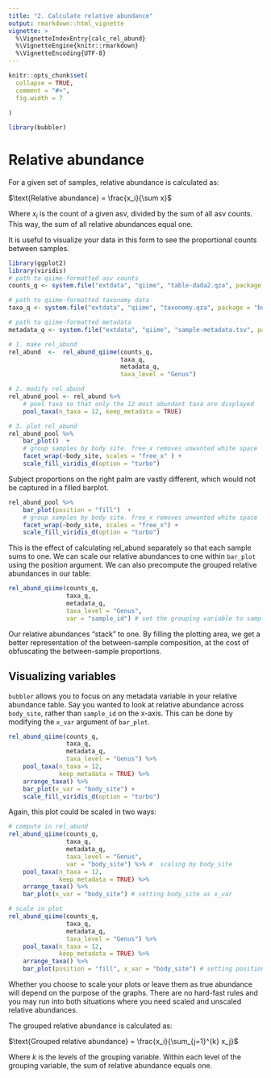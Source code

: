 ```yaml
---
title: "2. Calculate relative abundance"
output: rmarkdown::html_vignette
vignette: >
  %\VignetteIndexEntry{calc_rel_abund}
  %\VignetteEngine{knitr::rmarkdown}
  %\VignetteEncoding{UTF-8}
---
```


```r
knitr::opts_chunk$set(
  collapse = TRUE,
  comment = "#>", 
  fig.width = 7
  
)
```

```r
library(bubbler)
```
# Relative abundance
 
For a given set of samples, relative abundance is calculated as:


$\text{Relative abundance} = \frac{x_i}{\sum x}$


Where $x_i$ is the count of a given asv, divided by the sum of all asv counts. This way, the sum of all relative abundances equal one. 


It is useful to visualize your data in this form to see the proportional counts between samples. 


```r
library(ggplot2)
library(viridis)
# path to qiime-formatted asv counts 
counts_q <- system.file("extdata", "qiime", "table-dada2.qza", package = "bubbler")

# path to qiime-formatted taxonomy data 
taxa_q <- system.file("extdata", "qiime", "taxonomy.qza", package = "bubbler")

# path to qiime-formatted metadata
metadata_q <- system.file("extdata", "qiime", "sample-metadata.tsv", package = "bubbler")

```

```r
# 1. make rel_abund
rel_abund  <-  rel_abund_qiime(counts_q, 
                               taxa_q, 
                               metadata_q,
                               taxa_level = "Genus")

# 2. modify rel_abund
rel_abund_pool <- rel_abund %>%
    # pool taxa so that only the 12 most abundant taxa are displayed 
    pool_taxa(n_taxa = 12, keep_metadata = TRUE) 

# 3. plot rel_abund
rel_abund_pool %>%
    bar_plot()  + 
    # group samples by body site. free_x removes unwanted white space
    facet_wrap(~body_site, scales = "free_x" ) +
    scale_fill_viridis_d(option = "turbo")

```


Subject proportions on the right palm are vastly different, which would not be captured in a filled barplot. 


```r
rel_abund_pool %>%
    bar_plot(position = "fill")  + 
    # group samples by body site. free_x removes unwanted white space
    facet_wrap(~body_site, scales = "free_x") + 
    scale_fill_viridis_d(option = "turbo") 
```

This is the effect of calculating rel_abund separately so that each sample sums to one. We can scale our relative abundances to one within `bar_plot` using the position argument. We can also precompute the grouped relative abundances in our table:


```r
rel_abund_qiime(counts_q, 
                taxa_q,
                metadata_q,
                taxa_level = "Genus",
                var = "sample_id") # set the grouping variable to sample_id
```


Our relative abundances "stack" to one. By filling the plotting area, we get a better representation of the between-sample composition, at the cost of obfuscating the between-sample proportions. 

## Visualizing variables 

`bubbler`  allows you to focus on any metadata variable in your relative abundance table. Say you wanted to look at relative abundance across `body_site`, rather than `sample_id` on the x-axis. This can be done by modifying the `x_var` argument of `bar_plot`.


```r
rel_abund_qiime(counts_q,
                taxa_q,
                metadata_q,
                taxa_level = "Genus") %>%
    pool_taxa(n_taxa = 12,
              keep_metadata = TRUE) %>%
    arrange_taxa() %>%
    bar_plot(x_var = "body_site") + 
    scale_fill_viridis_d(option = "turbo") 
```


Again, this plot could be scaled in two ways: 


```r
# compute in rel_abund
rel_abund_qiime(counts_q,
                taxa_q,
                metadata_q,
                taxa_level = "Genus",
                var = "body_site") %>% #  scaling by body_site
    pool_taxa(n_taxa = 12,
              keep_metadata = TRUE) %>%
    arrange_taxa() %>%
    bar_plot(x_var = "body_site") # setting body_site as x_var

# scale in plot
rel_abund_qiime(counts_q,
                taxa_q,
                metadata_q,
                taxa_level = "Genus") %>%
    pool_taxa(n_taxa = 12,
              keep_metadata = TRUE) %>%
    arrange_taxa() %>%
    bar_plot(position = "fill", x_var = "body_site") # setting position as fill

```
Whether you choose to scale your plots or leave them as true abundance will depend on the purpose of the graphs. There are no hard-fast rules and you may run into both situations where you need scaled and unscaled relative abundances. 

The grouped relative abundance is calculated as: 

$\text{Grouped relative abundance} = \frac{x_i}{\sum_{j=1}^{k} x_j}$

Where $k$ is the levels of the grouping variable. Within each level of the grouping
variable, the sum of relative abundance equals one. 



